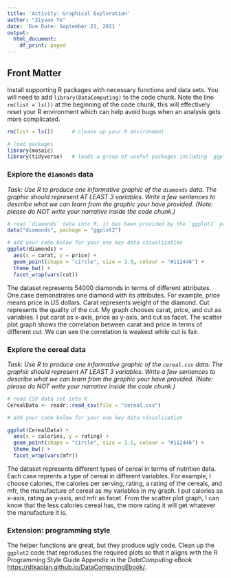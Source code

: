 ```yaml
---
title: 'Activity: Graphical Exploration'
author: "Ziyuan Ye"
date: 'Due Date: September 21, 2021 '
output:
  html_document:
    df_print: paged
---
```




## Front Matter

Install supporting R packages with necessary functions and data sets.  You will need to add `library(DataComputing)` to the code chunk.  Note the line `rm(list = ls())` at the beginning of the code chunk, this will effectively reset your R environment which can help avoid bugs when an analysis gets more complicated.  


```r
rm(list = ls())      # cleans up your R environment

# load packages
library(mosaic)
library(tidyverse)   # loads a group of useful packages including `ggplot2`


```



### Explore the `diamonds` data

*Task: Use R to produce one informative graphic of the `diamonds` data.  The graphic should represent AT LEAST 3 variables.  Write a few sentences to describe what we can learn from the graphic your have provided.  (Note: please do NOT write your narrative inside the code chunk.)*


```r
# read `diamonds` data into R; it has been provided by the `ggplot2` package
data("diamonds", package = "ggplot2")

# add your code below for your one key data visualization
ggplot(diamonds) +
  aes(x = carat, y = price) +
  geom_point(shape = "circle", size = 1.5, colour = "#112446") +
  theme_bw() +
  facet_wrap(vars(cut))

```


The dataset represents 54000 diamonds in terms of different attributes. One case demonstrates one diamond with its attributes. For example, price means price in US dollars. Carat represents weight of the diamond. Cut represents the quality of the cut.
My graph chooses carat, price, and cut as variables. I put carat as x-axis, price as y-axis, and cut as facet. The scatter plot graph shows the correlation between carat and price in terms of different cut. We can see the correlation is weakest while cut is fair.


### Explore the cereal data

*Task: Use R to produce one informative graphic of the `cereal.csv` data.  The graphic should represent AT LEAST 3 variables.  Write a few sentences to describe what we can learn from the graphic your have provided. (Note: please do NOT write your narrative inside the code chunk.)*


```r
# read CSV data set into R
CerealData <- readr::read_csv(file = "cereal.csv")  

# add your code below for your one key data visualization

ggplot(CerealData) +
  aes(x = calories, y = rating) +
  geom_point(shape = "circle", size = 1.5, colour = "#112446") +
  theme_bw() +
  facet_wrap(vars(mfr))
```


The dataset represents different types of cereal in terms of nutrition data. Each case reprents a type of cereal in different variables. For example, I choose calories, the calories per serving, rating, a rating of the cereals, and mfr, the manufacture of cereal as my variables in my graph.
I put calories as x-axis, rating as y-axis, and mfr as facet. From the scatter plot graph, I can know that the less calories cereal has, the more rating it will get whatever the manufacture it is.




### Extension: programming style

The helper functions are great, but they produce ugly code.  Clean up the `ggplot2` code that reproduces the required plots so that it aligns with the R Programming Style Guide Appendix in the *DataComputing* eBook <https://dtkaplan.github.io/DataComputingEbook/>.  


